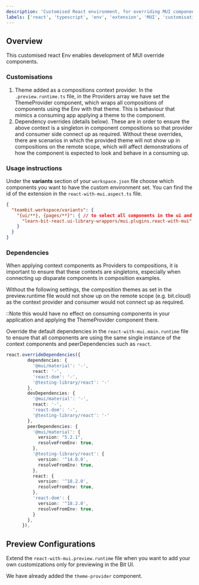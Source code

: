 ```yaml
---
description: 'Customised React environment, for overriding MUI components'
labels: ['react', 'typescript', 'env', 'extension', 'MUI', 'customisation']
---
```


## Overview

This customised react Env enables development of MUI override components. 

### Customisations

1. Theme added as a compositions context provider. In the `.preview.runtime.ts` file, in the Providers array we have set the ThemeProvider component, which wraps all compositions
of components using the Env with that theme. This is behaviour that mimics a consuming app applying a theme to the component.
1. Dependency overrides (details below). These are in order to ensure the above context is a singleton in component compositions so that provider and consumer side connect up as required.
Without these overrides, there are scenarios in which the provided theme will not show up in compositions on the remote scope, which will affect demonstrations of how the component
is expected to look and behave in a consuming up.

### Usage instructions

Under the **variants** section of your `workspace.json` file choose which components you want to have the custom environment set. You can find the id of the extension in the `react-with-mui.aspect.ts` file.

```json
{
  "teambit.workspace/variants": {
    "{ui/**}, {pages/**}": { // to select all components in the ui and pages namespaces
      "learn-bit-react.ui-library-wrappers/mui.plugins.react-with-mui": {}
    }
  }
}
```

### Dependencies

When applying context components as Providers to compositions, it is important to ensure that these contexts are singletons, especially when connecting up disparate components in composition examples.

Without the following settings, the composition themes as set in the preview.runtime file would not show up on the remote scope (e.g. bit.cloud) as the context provider and consumer would not
connect up as required.

::Note this would have no effect on consuming components in your application and applying the ThemeProvider component there. 

Override the default dependencies in the `react-with-mui.main.runtime` file to ensure that all components are using the same single instance of the context components and peerDependencies such as `react`.

```ts
react.overrideDependencies({
        dependencies: {
          '@mui/material': '-',
          react: '-',
          'react-dom': '-',
          '@testing-library/react': '-'
        },
        devDependencies: {
          '@mui/material': '-',
          react: '-',
          'react-dom': '-',
          '@testing-library/react': '-'
        },
        peerDependencies: {
          '@mui/material': {
            version: "5.2.1",
            resolveFromEnv: true,
          },
          '@testing-library/react': {
            version: '^14.0.0',
            resolveFromEnv: true,
          },
          react: {
            version: '^18.2.0',
            resolveFromEnv: true,
          },
          'react-dom': {
            version: '^18.2.0',
            resolveFromEnv: true,
          }
        },
      }),
```

## Preview Configurations

Extend the `react-with-mui.preview.runtime` file when you want to add your own customizations only for previewing in the Bit UI.

We have already added the `theme-provider` component.

